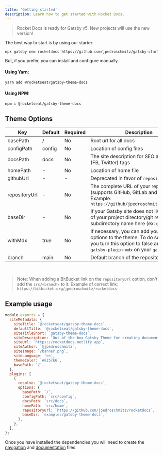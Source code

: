 ```yaml
---
title: 'Getting started'
description: Learn how to get started with Rocket Docs.
---
```


> Rocket Docs is ready for Gatsby v5. New projects will use the new version!

The best way to start is by using our starter:

```bash
npx gatsby new rocketdocs https://github.com/jpedroschmitz/gatsby-starter-rocketdocs
```

But, if you prefer, you can install and configure manually.

#### Using Yarn:

```bash
yarn add @rocketseat/gatsby-theme-docs
```

#### Using NPM:

```bash
npm i @rocketseat/gatsby-theme-docs
```

## Theme Options

| Key           | Default | Required | Description                                                                                                                                                            |
| ------------- | ------- | -------- | ---------------------------------------------------------------------------------------------------------------------------------------------------------------------- |
| basePath      | /       | No       | Root url for all docs                                                                                                                                                  |
| configPath    | config  | No       | Location of config files                                                                                                                                               |
| docsPath      | docs    | No       | The site description for SEO and social (FB, Twitter) tags                                                                                                             |
| homePath      | -       | No       | Location of home file                                                                                                                                                  |
| githubUrl     | -       | -        | Deprecated in favor of `repositoryUrl`                                                                                                                                 |
| repositoryUrl | -       | No       | The complete URL of your repository (supports GitHub, GitLab and Bitbucket). Example: `https://github/jpedroschmitz/rocketdocs`                                        |
| baseDir       | -       | No       | If your Gatsby site does not live in the root of your project directory/git repo, pass the subdirectory name here (ex: `docs`)                                         |
| withMdx       | true    | No       | If necessary, you can add your own MDX options to the theme. To do so, make sure you turn this option to false and include `gatsby-plugin-mdx` on your `gatsby-config` |
| branch        | main    | No       | Default branch of the repository                                                                                                                                       |

<br />

> Note: When adding a BitBucket link on the `repositoryUrl` option, don't add the `src/<branch>` to it.
> Example of correct link: <br /> `https://bitbucket.org/jpedroschmitz/rocketdocs`

## Example usage

```js title=gatsby-config.js
module.exports = {
  siteMetadata: {
    siteTitle: `@rocketseat/gatsby-theme-docs`,
    defaultTitle: `@rocketseat/gatsby-theme-docs`,
    siteTitleShort: `gatsby-theme-docs`,
    siteDescription: `Out of the box Gatsby Theme for creating documentation websites easily and quickly`,
    siteUrl: `https://rocketdocs.netlify.app`,
    siteAuthor: `@jpedroschmitz`,
    siteImage: `/banner.png`,
    siteLanguage: `en`,
    themeColor: `#8257E6`,
    basePath: `/`,
  },
  plugins: [
    {
      resolve: `@rocketseat/gatsby-theme-docs`,
      options: {
        basePath: `/`,
        configPath: `src/config`,
        docsPath: `src/docs`,
        homePath: `src/home`,
        repositoryUrl: `https://github.com/jpedroschmitz/rocketdocs`,
        baseDir: `examples/gatsby-theme-docs`,
      },
    },
  ],
};
```

Once you have installed the dependencies you will need to create the [navigation](/usage/navigation) and [documentation](/usage/creating-docs) files.
